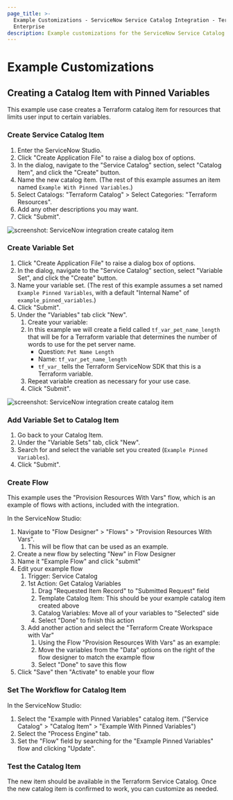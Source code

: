 ```yaml
---
page_title: >-
  Example Customizations - ServiceNow Service Catalog Integration - Terraform
  Enterprise
description: Example customizations for the ServiceNow Service Catalog Integration.
---
```


# Example Customizations

## Creating a Catalog Item with Pinned Variables

This example use case creates a Terraform catalog item for resources that limits user input to certain variables.

### Create Service Catalog Item

1.  Enter the ServiceNow Studio.
2.  Click "Create Application File" to raise a dialog box of options.
3.  In the dialog, navigate to the "Service Catalog" section, select "Catalog Item", and click the "Create" button.
4.  Name the new catalog item. (The rest of this example assumes an item named `Example With Pinned Variables`.)
5.  Select Catalogs: "Terraform Catalog" > Select Categories: "Terraform Resources".
6.  Add any other descriptions you may want.
7.  Click "Submit".

![screenshot: ServiceNow integration create catalog item](/img/docs/service-now-create-catalog-item.png)

### Create Variable Set

1.  Click "Create Application File" to raise a dialog box of options.
2.  In the dialog, navigate to the "Service Catalog" section, select "Variable Set", and click the "Create" button.
3.  Name your variable set. (The rest of this example assumes a set named `Example Pinned Variables`, with a default "Internal Name" of `example_pinned_variables`.)
4.  Click "Submit".
5.  Under the "Variables" tab click "New".
    1.  Create your variable:
    2.  In this example we will create a field called `tf_var_pet_name_length` that will be for a Terraform variable that determines the number of words to use for the pet server name.
        -   Question: `Pet Name Length`
        -   Name: `tf_var_pet_name_length`
        -   `tf_var_` tells the Terraform ServiceNow SDK that this is a Terraform variable.
    3.  Repeat variable creation as necessary for your use case.
    4.  Click "Submit".

![screenshot: ServiceNow integration create catalog item](/img/docs/service-now-create-var-set.png)

### Add Variable Set to Catalog Item

1.  Go back to your Catalog Item.
2.  Under the "Variable Sets" tab, click "New".
3.  Search for and select the variable set you created (`Example Pinned Variables`).
4.  Click "Submit".

### Create Flow

This example uses the "Provision Resources With Vars" flow, which is an example of flows with actions, included with the integration.

In the ServiceNow Studio:

1.  Navigate to "Flow Designer" > "Flows" > "Provision Resources With Vars".
    1.  This will be flow that can be used as an example.
2.  Create a new flow by selecting "New" in Flow Designer
3.  Name it "Example Flow" and click "submit"
4.  Edit your example flow
    1.  Trigger: Service Catalog
    2.  1st Action: Get Catalog Variables
        1.  Drag "Requested Item Record" to "Submitted Request" field
        2.  Template Catalog Item: This should be your example catalog item created above
        3.  Catalog Variables: Move all of your variables to "Selected" side
        4.  Select "Done" to finish this action
    3.  Add another action and select the "Terraform Create Workspace with Var"
        1.  Using the Flow "Provision Resources With Vars" as an example:
        2.  Move the variables from the "Data" options on the right of the flow designer to match the example flow
        3.  Select "Done" to save this flow
5.  Click "Save" then "Activate" to enable your flow

### Set The Workflow for Catalog Item

In the ServiceNow Studio:

1.  Select the "Example with Pinned Variables" catalog item. ("Service Catalog" > "Catalog Item" > "Example With Pinned Variables")
2.  Select the "Process Engine" tab.
3.  Set the "Flow" field by searching for the "Example Pinned Variables" flow and clicking "Update".

### Test the Catalog Item

The new item should be available in the Terraform Service Catalog. Once the new catalog item is confirmed to work, you can customize as needed.
